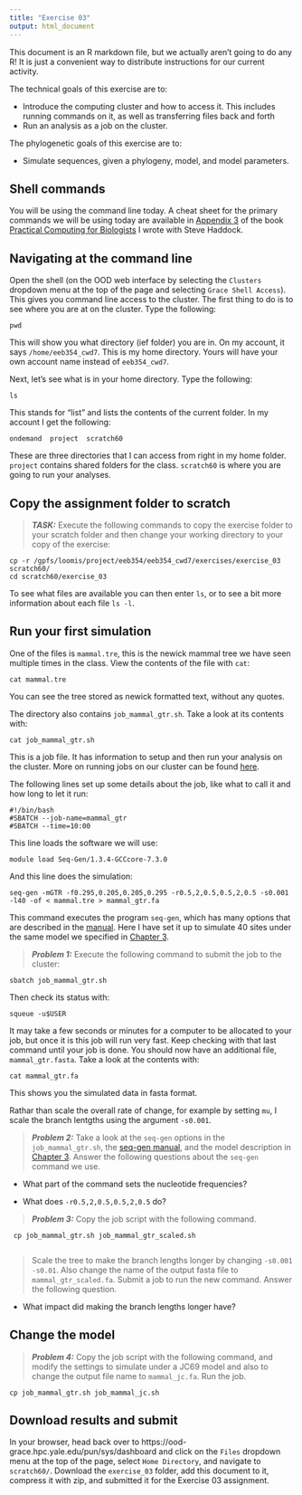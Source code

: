 ```yaml
---
title: "Exercise 03"
output: html_document
---
```


This document is an R markdown file, but we actually aren't going to do any R! It is just a convenient way to distribute instructions for our current activity.

The technical goals of this exercise are to:

- Introduce the computing cluster and how to access it. This includes running commands on it, as well as transferring files back and forth
- Run an analysis as a job on the cluster.

The phylogenetic goals of this exercise are to:

- Simulate sequences, given a phylogeny, model, and model parameters.


## Shell commands

You will be using the command line today. A cheat sheet for the primary commands we will be using today are available in [Appendix 3](https://practicalcomputing.org/files/PCfB_Appendices.pdf) of the book [Practical Computing for Biologists](https://practicalcomputing.org/downloads.html) I wrote with Steve Haddock.


## Navigating at the command line

Open the shell (on the OOD web interface by selecting the `Clusters` dropdown menu at the top of the page and selecting `Grace Shell Access`). This gives you command line access to the cluster. The first thing to do is to see where you are at on the cluster. Type the following:

    pwd
    
This will show you what directory (ief folder) you are in. On my account, it says `/home/eeb354_cwd7`. This is my home directory. Yours will have your own account name instead of `eeb354_cwd7`.

Next, let's see what is in your home directory. Type the following:

    ls

This stands for "list" and lists the contents of the current folder. In my account I get the following:

    ondemand  project  scratch60
    
These are three directories that I can access from right in my home folder. `project` contains shared folders for the class. `scratch60` is where you are going to run your analyses. 



## Copy the assignment folder to scratch

> **_TASK:_** Execute the following commands to copy the exercise folder to your scratch folder and then change your working directory to your copy of the exercise:

    cp -r /gpfs/loomis/project/eeb354/eeb354_cwd7/exercises/exercise_03 scratch60/
    cd scratch60/exercise_03

To see what files are available you can then enter `ls`, or to see a bit more information about each file `ls -l`. 


## Run your first simulation

One of the files is `mammal.tre`, this is the newick mammal tree we have seen multiple times in the class. View the contents of the file with `cat`:

    cat mammal.tre

You can see the tree stored as newick formatted text, without any quotes.

The directory also contains `job_mammal_gtr.sh`. Take a look at its contents with:

    cat job_mammal_gtr.sh

This is a job file. It has information to setup and then run your analysis on the cluster. More on running jobs on our cluster can be found [here](https://docs.ycrc.yale.edu/clusters-at-yale/job-scheduling/).

The following lines set up some details about the job, like what to call it and how long to let it run:

    #!/bin/bash
    #SBATCH --job-name=mammal_gtr
    #SBATCH --time=10:00

This line loads the software we will use:
    
    module load Seq-Gen/1.3.4-GCCcore-7.3.0
    
And this line does the simulation:

    seq-gen -mGTR -f0.295,0.205,0.205,0.295 -r0.5,2,0.5,0.5,2,0.5 -s0.001 -l40 -of < mammal.tre > mammal_gtr.fa

This command executes the program `seq-gen`, which has many options that are described in the [manual](http://htmlpreview.github.io/?https://github.com/rambaut/Seq-Gen/blob/master/documentation/Seq-Gen.Manual.html). Here I have set it up to simulate 40 sites under the same model we specified in [Chapter 3](http://dunnlab.org/phylogenetic_biology/simulation.html#plugging-some-numbers-into-the-expanded-model).


> **_Problem 1:_** Execute the following command to submit the job to the cluster:

    sbatch job_mammal_gtr.sh

Then check its status with:

    squeue -u$USER

It may take a few seconds or minutes for a computer to be allocated to your job, but once it is this job will run very fast. Keep checking with that last command until your job is done. You should now have an additional file, `mammal_gtr.fasta`. Take a look at the contents with:

    cat mammal_gtr.fa

This shows you the simulated data in fasta format.

Rathar than scale the overall rate of change, for example by setting `mu`, I scale the branch lentgths using the argument `-s0.001`.


> **_Problem 2:_** Take a look at the `seq-gen` options in the `job_mammal_gtr.sh`, the [seq-gen manual](http://htmlpreview.github.io/?https://github.com/rambaut/Seq-Gen/blob/master/documentation/Seq-Gen.Manual.html), and the model description in [Chapter 3](http://dunnlab.org/phylogenetic_biology/simulation.html#plugging-some-numbers-into-the-expanded-model). Answer the following questions about the `seq-gen` command we use.

- What part of the command sets the nucleotide frequencies?

- What does `-r0.5,2,0.5,0.5,2,0.5` do?


> **_Problem 3:_** Copy the job script with the following command. 

     cp job_mammal_gtr.sh job_mammal_gtr_scaled.sh
     
> Scale the tree to make the branch lengths longer by changing `-s0.001` `-s0.01`. Also change the name of the output fasta file to `mammal_gtr_scaled.fa`. Submit a job to run the new command. Answer the following question.

- What impact did making the branch lengths longer have?


## Change the model


> **_Problem 4:_** Copy the job script with the following command, and modify the settings to simulate under a JC69 model and also to change the output file name to `mammal_jc.fa`. Run the job.

    cp job_mammal_gtr.sh job_mammal_jc.sh

## Download results and submit

In your browser, head back over to https://ood-grace.hpc.yale.edu/pun/sys/dashboard and click on the `Files` dropdown menu at the top of the page, select `Home Directory`, and navigate to `scratch60/`. Download the `exercise_03` folder, add this document to it, compress it with zip, and submitted it for the Exercise 03 assignment.

